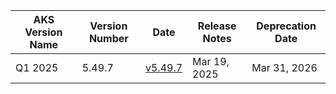 | AKS Version Name | Version Number | Date | Release Notes | Deprecation Date |
| ------- | ------  | ------ | ------ | ------ 
| Q1 2025 | 5.49.7 | [v5.49.7](https://github.com/IABTechLab/uid2-operator/releases/tag/v5.49.7) | Mar 19, 2025 | Mar 31, 2026 |
